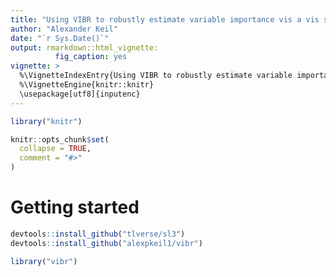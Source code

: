 ```yaml
---
title: "Using VIBR to robustly estimate variable importance vis a vis stochastic interventions"
author: "Alexander Keil"
date: "`r Sys.Date()`"
output: rmarkdown::html_vignette:
          fig_caption: yes
vignette: >
  %\VignetteIndexEntry{Using VIBR to robustly estimate variable importance vis a vis stochastic interventions}
  %\VignetteEngine{knitr::knitr}
  \usepackage[utf8]{inputenc}
---
```


```r
library("knitr")
```

```r
knitr::opts_chunk$set(
  collapse = TRUE,
  comment = "#>"
)
```

# Getting started
```r
devtools::install_github("tlverse/sl3")
devtools::install_github("alexpkeil1/vibr")
```

```r
library("vibr")
```

